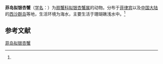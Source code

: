 {{Speciesbox
| name = 菲岛拟银杏蟹
| status = 
| status_system = 
| image = 
| genus = Paractaea
| species = philippinensis
| authority = (Ward, 1941)<ref name='id11771'>{{cite web| url =http://www.bioinfo.cn/db05/BjdwSpecies.php?action=view&id=11771| title =菲岛拟银杏蟹| work =《中国动物物种编目数据库》| publisher =中国科学院微生物研究所| author =中国科学院动物研究所| accessdate =2009-04-28| deadurl =yes| archiveurl =https://web.archive.org/web/20131203122335/http://www.bioinfo.cn/db05/BjdwSpecies.php?action=view| archivedate =2013-12-03}}</ref>
}}

'''菲岛拟银杏蟹'''（[[学名|学名]]：{{lang|la|''Paractaea philippinensis''}}）为[[扇蟹科|扇蟹科]][[拟银杏蟹属|拟银杏蟹属]]的动物。分布于[[菲律宾|菲律宾]]以及[[中国大陆|中国大陆]]的[[西沙群岛|西沙群岛]]等地，生活环境为海水，主要生活于珊瑚礁浅水中。<ref name='id11771'/>

== 参考文献 ==
{{reflist}}

{{Wikispecies|Paractaea philippinensis}}
{{Taxonbar|from=Q14004548}}

[[Category:拟银杏蟹属|菲岛拟银杏蟹]]


{{螃蟹小作品}}